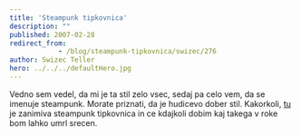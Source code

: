 ```yaml
---
title: 'Steampunk tipkovnica'
description: ""
published: 2007-02-28
redirect_from: 
            - /blog/steampunk-tipkovnica/swizec/276
author: Swizec Teller
hero: ../../../defaultHero.jpg
---
```

Vedno sem vedel, da mi je ta stil zelo vsec, sedaj pa celo vem, da se imenuje steampunk. Morate priznati, da je hudicevo dober stil. Kakorkoli, [tu](http://steampunkworkshop.com/keyboard.shtml) je zanimiva steampunk tipkovnica in ce kdajkoli dobim kaj takega v roke bom lahko umrl srecen.
